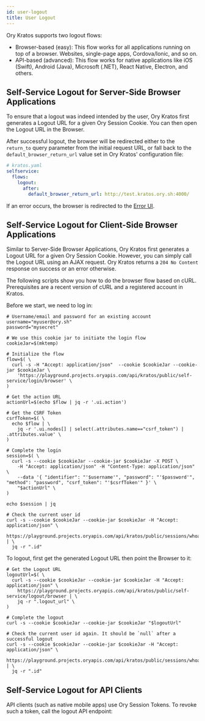 ```yaml
---
id: user-logout
title: User Logout
---
```


Ory Kratos supports two logout flows:

- Browser-based (easy): This flow works for all applications running on top of a
  browser. Websites, single-page apps, Cordova/Ionic, and so on.
- API-based (advanced): This flow works for native applications like iOS
  (Swift), Android (Java), Microsoft (.NET), React Native, Electron, and others.


## Self-Service Logout for Server-Side Browser Applications

To ensure that a logout was indeed intended by the user, Ory Kratos first
generates a Logout URL for a given Ory Session Cookie. You can then open the
Logout URL in the Browser.


<SelfServiceLogoutBrowserFlow />

After successful logout, the browser will be redirected either to the
`return_to` query parameter from the initial request URL, or fall back to the
`default_browser_return_url` value set in Ory Kratos' configuration file:

```yaml
# kratos.yaml
selfservice:
  flows:
    logout:
      after:
        default_browser_return_url: http://test.kratos.ory.sh:4000/
```

<CodeTabs items={browserFlow} />

If an error occurs, the browser is redirected to the
[Error UI](./user-facing-errors.md).

## Self-Service Logout for Client-Side Browser Applications

Similar to Server-Side Browser Applications, Ory Kratos first generates a Logout
URL for a given Ory Session Cookie. However, you can simply call the Logout URL
using an AJAX request. Ory Kratos returns a `204 No Content` response on success
or an error otherwise.


<SelfServiceLogoutSPAFlow />

The following scripts show you how to do the browser flow based on cURL.
Prerequisites are a recent version of cURL and a registered account in Kratos.

Before we start, we need to log in:

```shell
# Username/email and password for an existing account
username="myuser@ory.sh"
password="mysecret"

# We use this cookie jar to initiate the login flow
cookieJar=$(mktemp)

# Initialize the flow
flow=$( \
  curl -s -H "Accept: application/json"  --cookie $cookieJar --cookie-jar $cookieJar \
    'https://playground.projects.oryapis.com/api/kratos/public/self-service/login/browser' \
)

# Get the action URL
actionUrl=$(echo $flow | jq -r '.ui.action')

# Get the CSRF Token
csrfToken=$( \
  echo $flow | \
    jq -r '.ui.nodes[] | select(.attributes.name=="csrf_token") | .attributes.value' \
)

# Complete the login
session=$( \
  curl -s --cookie $cookieJar --cookie-jar $cookieJar -X POST \
    -H "Accept: application/json" -H "Content-Type: application/json" \
    --data '{ "identifier": "'$username'", "password": "'$password'", "method": "password", "csrf_token": "'$csrfToken'" }' \
    "$actionUrl" \
)

echo $session | jq

# Check the current user id
curl -s --cookie $cookieJar --cookie-jar $cookieJar -H "Accept: application/json" \
  https://playground.projects.oryapis.com/api/kratos/public/sessions/whoami | \
  jq -r ".id"
```

To logout, first get the generated Logout URL then point the Browser to it:

```shell
# Get the Logout URL
logoutUrl=$( \
  curl -s --cookie $cookieJar --cookie-jar $cookieJar -H "Accept: application/json" \
    https://playground.projects.oryapis.com/api/kratos/public/self-service/logout/browser | \
    jq -r ".logout_url" \
)

# Complete the logout
curl -s --cookie $cookieJar --cookie-jar $cookieJar "$logoutUrl"

# Check the current user id again. It should be `null` after a successful logout
curl -s --cookie $cookieJar --cookie-jar $cookieJar -H "Accept: application/json" \
  https://playground.projects.oryapis.com/api/kratos/public/sessions/whoami | \
  jq -r ".id"
```

## Self-Service Logout for API Clients

API clients (such as native mobile apps) use Ory Session Tokens. To revoke such
a token, call the logout API endpoint:

<CodeTabs items={apiFlow} />
